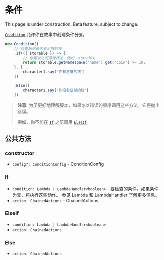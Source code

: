 
# 条件

<Callout type="warning" emoji="⚠️">
    This page is under construction.
</Callout>

<Callout type="warning" emoji="⚠️">
    Beta feature, subject to change.
</Callout>

[`Condition`](command:_github.copilot.openSymbolFromReferences?%5B%22%22%2C%5B%7B%22uri%22%3A%7B%22scheme%22%3A%22file%22%2C%22authority%22%3A%22%22%2C%22path%22%3A%22%2Fd%3A%2Fprojects%2Forg%2Fnarraleaf%2Freact.narraleaf.com%2Fpages%2Fdocumentation%2Fcore%2Felements%2Fcondition.zh-CN.mdx%22%2C%22query%22%3A%22%22%2C%22fragment%22%3A%22%22%7D%2C%22pos%22%3A%7B%22line%22%3A2%2C%22character%22%3A2%7D%7D%5D%2C%2232a26422-f92d-4b7b-b145-b4eb6fa04319%22%5D "Go to definition") 允许你在故事中创建条件分支。

```typescript
new Condition()
    // 检查玩家是否有足够的钱
    .If(({ storable }) => {
        // 你可以访问游戏状态，例如：storable
        return storable.getNamespace("name").get("coin") >= 10;
    }, [
        character1.say("你有足够的钱")
    ])

    .Else([
        character1.say("你没有足够的钱")
    ])
```

> **注意:** 为了更好地理解脚本，如果你以错误的顺序调用这些方法，它将抛出错误。
> 
> 例如，你不能在 [`If`](command:_github.copilot.openSymbolFromReferences?%5B%22%22%2C%5B%7B%22uri%22%3A%7B%22scheme%22%3A%22file%22%2C%22authority%22%3A%22%22%2C%22path%22%3A%22%2Fd%3A%2Fprojects%2Forg%2Fnarraleaf%2Freact.narraleaf.com%2Fpages%2Fdocumentation%2Fcore%2Felements%2Fcondition.zh-CN.mdx%22%2C%22query%22%3A%22%22%2C%22fragment%22%3A%22%22%7D%2C%22pos%22%3A%7B%22line%22%3A17%2C%22character%22%3A5%7D%7D%5D%2C%2232a26422-f92d-4b7b-b145-b4eb6fa04319%22%5D "Go to definition") 之前调用 [`ElseIf`](command:_github.copilot.openSymbolFromReferences?%5B%22%22%2C%5B%7B%22uri%22%3A%7B%22scheme%22%3A%22file%22%2C%22authority%22%3A%22%22%2C%22path%22%3A%22%2Fd%3A%2Fprojects%2Forg%2Fnarraleaf%2Freact.narraleaf.com%2Fpages%2Fdocumentation%2Fcore%2Felements%2Fcondition.zh-CN.mdx%22%2C%22query%22%3A%22%22%2C%22fragment%22%3A%22%22%7D%2C%22pos%22%3A%7B%22line%22%3A31%2C%22character%22%3A32%7D%7D%5D%2C%2232a26422-f92d-4b7b-b145-b4eb6fa04319%22%5D "Go to definition")。

## 公共方法

### constructor

- `config?: ConditionConfig` - ConditionConfig

### If

- `condition: Lambda | LambdaHandler<boolean>` - 要检查的条件。如果条件为真，将执行这些动作。
参见 Lambda 和 LambdaHandler 了解更多信息。
- `action: ChainedActions` - ChainedActions

### ElseIf

- `condition: Lambda | LambdaHandler<boolean>`
- `action: ChainedActions`

### Else

- `action: ChainedActions`